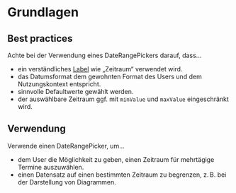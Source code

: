 # Grundlagen

## Best practices

Achte bei der Verwendung eines DateRangePickers darauf, dass...

- ein verständliches [Label](/03-components/content/label) wie „Zeitraum“ verwendet wird.
- das Datumsformat dem gewohnten Format des Users und dem Nutzungskontext entspricht.
- sinnvolle Defaultwerte gewählt werden.
- der auswählbare Zeitraum ggf. mit `minValue` und `maxValue` eingeschränkt wird.

## Verwendung

Verwende einen DateRangePicker, um...

- dem User die Möglichkeit zu geben, einen Zeitraum für mehrtägige Termine auszuwählen.
- einen Datensatz auf einen bestimmten Zeitraum zu begrenzen, z. B. bei der Darstellung von Diagrammen.
